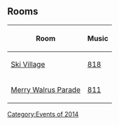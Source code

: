 {{CPW|Merry Walrus Parade|Desfile da Morsa Feliz}}

== Rooms ==
<center>
{|class="wikitable" border="1"
!Room!!Music
|-
|[[Media:RoomsVillage-MerryWalrusParade.swf|Ski Village]]||[[Media:Music818.swf|818]]
|-
|[[Media:RoomsParty1-MerryWalrusParade.swf|Merry Walrus Parade]]||[[Media:Music811.swf|811]]
|}
</center>

{{Events}}
[[Category:Events of 2014]]
